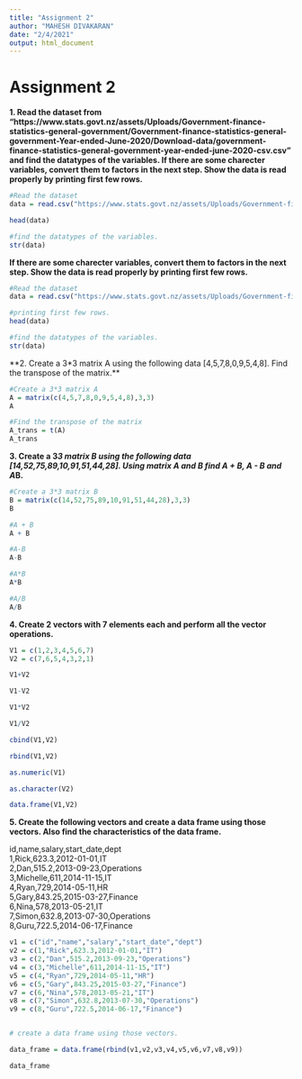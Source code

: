 ```yaml
---
title: "Assignment 2"
author: "MAHESH DIVAKARAN"
date: "2/4/2021"
output: html_document
---
```


# Assignment 2
**1. Read the dataset from "https://www.stats.govt.nz/assets/Uploads/Government-finance-statistics-general-government/Government-finance-statistics-general-government-Year-ended-June-2020/Download-data/government-finance-statistics-general-government-year-ended-june-2020-csv.csv" and find the datatypes of the variables. If there are some charecter variables, convert them to factors in the next step. Show the data is read properly by printing first few rows.**

```r
#Read the dataset
data = read.csv("https://www.stats.govt.nz/assets/Uploads/Government-finance-statistics-general-government/Government-finance-statistics-general-government-Year-ended-June-2020/Download-data/government-finance-statistics-general-government-year-ended-june-2020-csv.csv")

head(data)

#find the datatypes of the variables.
str(data)
```
**If there are some charecter variables, convert them to factors in the next step. Show the data is read properly by printing first few rows.**

```r
#Read the dataset
data = read.csv("https://www.stats.govt.nz/assets/Uploads/Government-finance-statistics-general-government/Government-finance-statistics-general-government-Year-ended-June-2020/Download-data/government-finance-statistics-general-government-year-ended-june-2020-csv.csv", stringsAsFactors = T)

#printing first few rows.
head(data)

#find the datatypes of the variables.
str(data)
```

**2. Create a 3*3 matrix A using the following data [4,5,7,8,0,9,5,4,8]. Find the transpose of the matrix.**

```r
#Create a 3*3 matrix A
A = matrix(c(4,5,7,8,0,9,5,4,8),3,3)
A

#Find the transpose of the matrix
A_trans = t(A)
A_trans
```

**3. Create a 3*3 matrix B using the following data [14,52,75,89,10,91,51,44,28]. Using matrix A and B find A + B, A - B and A*B.**
```r
#Create a 3*3 matrix B
B = matrix(c(14,52,75,89,10,91,51,44,28),3,3)
B

#A + B
A + B

#A-B
A-B

#A*B
A*B

#A/B
A/B
```


**4. Create 2 vectors with 7 elements each and perform all the vector operations.**

```r
V1 = c(1,2,3,4,5,6,7)
V2 = c(7,6,5,4,3,2,1)

V1+V2

V1-V2

V1*V2

V1/V2

cbind(V1,V2)

rbind(V1,V2)

as.numeric(V1)

as.character(V2)

data.frame(V1,V2)
```

**5. Create the following vectors and create a data frame using those vectors. Also find the characteristics of the data frame.**

id,name,salary,start_date,dept\
1,Rick,623.3,2012-01-01,IT\
2,Dan,515.2,2013-09-23,Operations\
3,Michelle,611,2014-11-15,IT \
4,Ryan,729,2014-05-11,HR \
5,Gary,843.25,2015-03-27,Finance \
6,Nina,578,2013-05-21,IT \
7,Simon,632.8,2013-07-30,Operations \
8,Guru,722.5,2014-06-17,Finance


```r
v1 = c("id","name","salary","start_date","dept")
v2 = c(1,"Rick",623.3,2012-01-01,"IT")
v3 = c(2,"Dan",515.2,2013-09-23,"Operations")
v4 = c(3,"Michelle",611,2014-11-15,"IT")
v5 = c(4,"Ryan",729,2014-05-11,"HR")
v6 = c(5,"Gary",843.25,2015-03-27,"Finance")
v7 = c(6,"Nina",578,2013-05-21,"IT")
v8 = c(7,"Simon",632.8,2013-07-30,"Operations")
v9 = c(8,"Guru",722.5,2014-06-17,"Finance")


# create a data frame using those vectors.

data_frame = data.frame(rbind(v1,v2,v3,v4,v5,v6,v7,v8,v9))

data_frame
```






